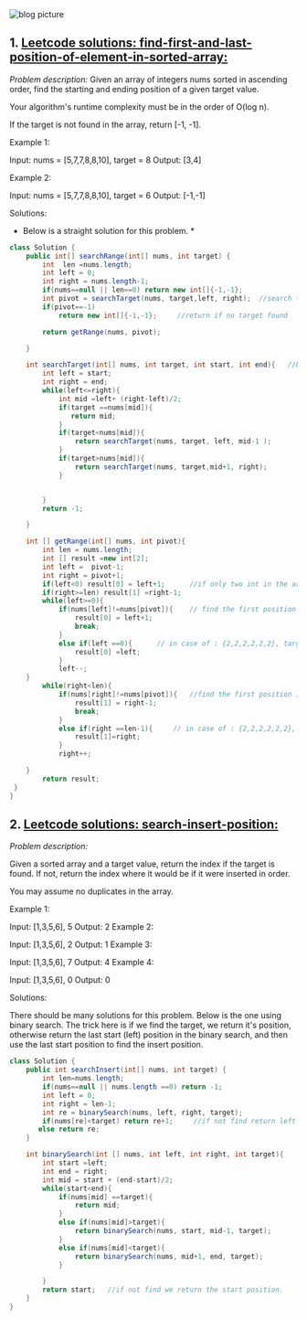 

<div className={styles["Welcome"]}>

<div className={styles["img-responsive"]}>
  <img src="../../images/blog-1.jpg" className={styles["img-responsive"]} alt="blog picture" />
</div>

## 1. <a href = "https://leetcode.com/problems/find-first-and-last-position-of-element-in-sorted-array/"> Leetcode solutions: find-first-and-last-position-of-element-in-sorted-array: </a>

*Problem description:*
Given an array of integers nums sorted in ascending order, find the starting and ending position of a given target value.

Your algorithm's runtime complexity must be in the order of O(log n).

If the target is not found in the array, return [-1, -1].

Example 1:

Input: nums = [5,7,7,8,8,10], target = 8
Output: [3,4]

Example 2:

Input: nums = [5,7,7,8,8,10], target = 6
Output: [-1,-1]



Solutions:
* Below is a straight solution for this problem. *

```java
class Solution {
    public int[] searchRange(int[] nums, int target) {
        int  len =nums.length;
        int left = 0;
        int right = nums.length-1;
        if(nums==null || len==0) return new int[]{-1,-1};
        int pivot = searchTarget(nums, target,left, right);  //search the first place of the target in the array
        if(pivot==-1)
            return new int[]{-1,-1};     //return if no target found

        return getRange(nums, pivot);

    }

    int searchTarget(int[] nums, int target, int start, int end){   //binary search the target position
        int left = start;
        int right = end;
        while(left<=right){
            int mid =left+ (right-left)/2;
            if(target ==nums[mid]){
               return mid;
            }
            if(target<nums[mid]){
                return searchTarget(nums, target, left, mid-1 );
            }
            if(target>nums[mid]){
                return searchTarget(nums, target,mid+1, right);
            }


        }
        return -1;

    }

    int [] getRange(int[] nums, int pivot){
        int len = nums.length;
        int [] result =new int[2];
        int left =  pivot-1;
        int right = pivot+1;
        if(left<0) result[0] = left+1;      //if only two int in the array, such as {2,2}, target is 2;
        if(right>=len) result[1] =right-1;
        while(left>=0){
            if(nums[left]!=nums[pivot]){    // find the first position in the left side which is not equal to the target, plus 1;
                result[0] = left+1;
                break;
            }
            else if(left ==0){      // in case of : {2,2,2,2,2,2}, target is 2.
                result[0] =left;
            }
            left--;
    }
        while(right<len){
            if(nums[right]!=nums[pivot]){   //find the first position in the right side which is not equal to the target, minus 1;
                result[1] = right-1;
                break;
            }
            else if(right ==len-1){     // in case of : {2,2,2,2,2,2}, target is 2.
                result[1]=right;
            }
            right++;

    }
        return result;
 }
}
```

## 2. <a href = "https://leetcode.com/problems/search-insert-position//"> Leetcode solutions: search-insert-position: </a>

*Problem description:*

Given a sorted array and a target value, return the index if the target is found. If not, return the index where it would be if it were inserted in order.

You may assume no duplicates in the array.

Example 1:

Input: [1,3,5,6], 5
Output: 2
Example 2:

Input: [1,3,5,6], 2
Output: 1
Example 3:

Input: [1,3,5,6], 7
Output: 4
Example 4:

Input: [1,3,5,6], 0
Output: 0

Solutions:

There should be many solutions for this problem. Below is the one using binary search. The trick here is if we find the target,
we return it's position, otherwise return the last start (left) position in the binary search, and then use the last start position to find the insert position.

```java
class Solution {
    public int searchInsert(int[] nums, int target) {
        int len=nums.length;
        if(nums==null || nums.length ==0) return -1;
        int left = 0;
        int right = len-1;
        int re = binarySearch(nums, left, right, target);
        if(nums[re]<target) return re+1;     //if not find return left +1;
       else return re;
    }

    int binarySearch(int [] nums, int left, int right, int target){
        int start =left;
        int end = right;
        int mid = start + (end-start)/2;
        while(start<end){
            if(nums[mid] ==target){
                return mid;
            }
            else if(nums[mid]>target){
                return binarySearch(nums, start, mid-1, target);
            }
            else if(nums[mid]<target){
                return binarySearch(nums, mid+1, end, target);
            }

        }
        return start;   //if not find we return the start position.
    }
}

```

 </div>